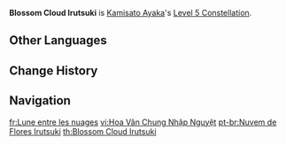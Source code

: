 {{Constellation Infobox
|image       = Constellation Blossom Cloud Irutsuki.png
|description = Increases the Level of [[Kamisato Art: Hyouka]] by 3.<br />Maximum upgrade level is 15.
|level       = 5
|character   = Kamisato Ayaka
|utility1    = Talent Level Increase
|utility2    = Elemental Skill Level Increase
}}
'''Blossom Cloud Irutsuki''' is [[Kamisato Ayaka]]'s [[Level 5 Constellation]].
<!--
==Gameplay Notes==
-->

==Other Languages==
{{Other Languages
|en      = Blossom Cloud Irutsuki
|zhs     = 花云钟入月
|zhs_rm  = Huāyún Zhōngrùyuè
|zht     = 花雲鐘入月
|zht_rm  = Huāyún Zhōngrùyuè
|zh_tl   = Nighttime Moonglow beneath Blossom Clouds
|ja      = {{Rubi|花|はなの|雲|くも|鐘|かねに|入月|いるつき}}
|ja_rm   = Hana no Kumo Kane ni Irutsuki
|ja_tl   = Nighttime Moonglow beneath Blossom Clouds
|zhja_note = {{Lang|mini=1|ja=花雲鐘入月|ja_rm=Hana no Kumo Kane ni Irutsuki}} is one of the names of Japanese {{w|kabuki}} play "{{w|Jōruri (music)|{{Lang|mini=1|ja=浄瑠璃|ja_rm=Joururi}}}}." {{Lang|mini=1|ja=花雲鐘入月}} means the moment when clouds (which are big and thick, like the flower blossom) are covering up the moonglow; in this context, {{Lang|mini=1|ja=鐘}} means the timing, the moment of time.
|ko      = 화운종월경
|ko_rm   = Hwa'unjongwolgyeong
|ko_tl   = Nighttime Moonglow beneath Blossom Clouds
|es      = Luna entre las nubes
|es_tl   = Moon Within the Clouds
|fr      = Lune entre les nuages
|fr_tl   = Moon Between the Clouds
|ru      = Цветущее облако ируцуки
|ru_tl   = 
|th      = Blossom Cloud Irutsuki
|vi      = Hoa Vân Chung Nhập Nguyệt
|vi_tl   = 
|de      = Blütenwolke Irutsuki
|de_tl   = Blossom Cloud Irutsuki
|id      = Blossom Cloud Irutsuki
|pt      = Nuvem de Flores Irutsuki
|pt_tl   = Cloud of Flowers Irutsuki
}}

==Change History==
{{Change History|2.0}}

==Navigation==
{{Talent Navbox|Kamisato Ayaka}}

[[fr:Lune entre les nuages]]
[[vi:Hoa Vân Chung Nhập Nguyệt]]
[[pt-br:Nuvem de Flores Irutsuki]]
[[th:Blossom Cloud Irutsuki]]